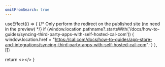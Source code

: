 ```yaml
---
omitFromSearch: true
---
```



  useEffect(() => {
    {/* Only perform the redirect on the published site (no need in the preview) */}
    if (window.location.pathname?.startsWith('/docs/how-to-guides/syncing-third-party-apps-with-self-hosted-cal-com')) {
      window.location.href = "https://cal.com/docs/how-to-guides/app-store-and-integrations/syncing-third-party-apps-with-self-hosted-cal-com";
    }
  }, [])
  
  return <></>
}

<Redirect />
